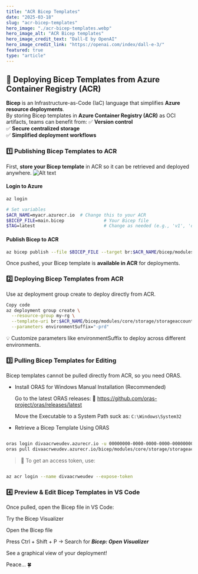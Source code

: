 ```yaml
---
title: "ACR Bicep Templates"
date: "2025-03-18"
slug: "acr-bicep-templates"
hero_image: "./acr-bicep-templates.webp"
hero_image_alt: "ACR Bicep templates"
hero_image_credit_text: "Dall-E by OpenAI"
hero_image_credit_link: "https://openai.com/index/dall-e-3/"
featured: true
type: "article"
---
```


## 🚀 Deploying Bicep Templates from Azure Container Registry (ACR)

**Bicep** is an Infrastructure-as-Code (IaC) language that simplifies **Azure resource deployments**.  
By storing Bicep templates in **Azure Container Registry (ACR)** as OCI artifacts, teams can benefit from:
✅ **Version control**  
✅ **Secure centralized storage**  
✅ **Simplified deployment workflows**  


### 1️⃣ Publishing Bicep Templates to ACR
First, **store your Bicep template** in ACR so it can be retrieved and deployed anywhere.
![Alt text](./acr-bicep-templates.webp)
#### Login to Azure
```sh
az login

# Set variables
$ACR_NAME=myacr.azurecr.io  # Change this to your ACR
$BICEP_FILE=main.bicep               # Your Bicep file
$TAG=latest                          # Change as needed (e.g., 'v1', 'dev', 'prod')
```
#### Publish Bicep to ACR
```sh
az bicep publish --file $BICEP_FILE --target br:$ACR_NAME/bicep/modules/core/storage/storageaccount:$TAG
```
Once pushed, your Bicep template is **available in ACR** for deployments.

### **2️⃣ Deploying Bicep Templates from ACR**
Use az deployment group create to deploy directly from ACR.

```sh
Copy code
az deployment group create \
  --resource-group my-rg \
  --template-uri br:$ACR_NAME/bicep/modules/core/storage/storageaccount:$TAG \
  --parameters environmentSuffix="-prd"
  ```
💡 Customize parameters like environmentSuffix to deploy across different environments.

### **3️⃣ Pulling Bicep Templates for Editing**

Bicep templates cannot be pulled directly from ACR, so you need ORAS.

- Install ORAS for Windows
    Manual Installation (Recommended)

    Go to the latest ORAS releases:
🔗 https://github.com/oras-project/oras/releases/latest

    Move the Executable to a System Path suck as:
    `C:\Windows\System32`


 - Retrieve a Bicep Template Using ORAS
```sh

oras login divaacrweudev.azurecr.io -u 00000000-0000-0000-0000-000000000000 -p "<your-access-token>"
oras pull divaacrweudev.azurecr.io/bicep/modules/core/storage/storageaccount:latest
```
> 📌 To get an access token, use:

```sh

az acr login --name divaacrweudev --expose-token
```
### **4️⃣ Preview & Edit Bicep Templates in VS Code**
Once pulled, open the Bicep file in VS Code:

Try the Bicep Visualizer

Open the Bicep file

Press Ctrl + Shift + P → Search for ***Bicep: Open Visualizer***

See a graphical view of your deployment!

Peace... 🍀